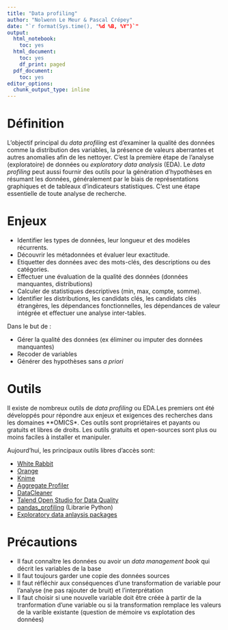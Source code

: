 ```yaml
---
title: "Data profiling"
author: "Nolwenn Le Meur & Pascal Crépey"
date: "`r format(Sys.time(), "%d %B, %Y")`"
output:
  html_notebook:
    toc: yes
  html_document:
    toc: yes
    df_print: paged
  pdf_document:
    toc: yes
editor_options:
  chunk_output_type: inline
---
```


# Définition

L'objectif principal du *data profiling* est d'examiner la qualité des données comme la distribution des variables, la présence de valeurs aberrantes et autres anomalies afin de les nettoyer. C'est la première étape de l'analyse (exploratoire) de données ou *exploratory data analysis* (EDA). Le *data profiling* peut aussi fournir des outils pour la génération d'hypothèses en résumant les données, généralement par le biais de représentations graphiques et de tableaux d'indicateurs statistiques. C'est une étape essentielle de toute analyse de recherche.

# Enjeux

-   Identifier les types de données, leur longueur et des modèles récurrents.
-   Découvrir les métadonnées et évaluer leur exactitude.
-   Etiquetter des données avec des mots-clés, des descriptions ou des catégories.
-   Effectuer une évaluation de la qualité des données (données manquantes, distributions)
-   Calculer de statistiques descriptives (min, max, compte, somme).
-   Identifier les distributions, les candidats clés, les candidats clés étrangères, les dépendances fonctionnelles, les dépendances de valeur intégrée et effectuer une analyse inter-tables.

Dans le but de :

-   Gérer la qualité des données (ex éliminer ou imputer des données manquantes)
-   Recoder de variables
-   Générer des hypothèses sans *a priori*

# Outils

Il existe de nombreux outils de *data profiling* ou EDA.Les premiers ont été développés pour répondre aux enjeux et exigences des recherches dans les domaines \*\*OMICS\*. Ces outils sont propriétaires et payants ou gratuits et libres de droits. Les outils gratuits et open-sources sont plus ou moins faciles à installer et manipuler.

Aujourd'hui, les principaux outils libres d'accès sont:

-   [White Rabbit](https://www.ohdsi.org/analytic-tools/whiterabbit-for-etl-design/)
-   [Orange](https://orangedatamining.com/)
-   [Knime](https://www.knime.com/)
-   [Aggregate Profiler](https://sourceforge.net/projects/dataquality/)
-   [DataCleaner](https://datacleaner.github.io/)
-   [Talend Open Studio for Data Quality](https://www.talend.com/products/talend-open-studio/)
-   [pandas_profiling](https://towardsdatascience.com/exploratory-data-analysis-with-pandas-profiling-de3aae2ddff3) (Librarie Python)
-   [Exploratory data anlaysis packages](https://journal.r-project.org/archive/2019/RJ-2019-033/RJ-2019-033.pdf)

# Précautions

-   Il faut connaître les données ou avoir un *data management book* qui décrit les variables de la base
-   Il faut toujours garder une copie des données sources
-   Il faut réfléchir aux conséquences d'une transformation de variable pour l'analyse (ne pas rajouter de bruit) et l'interprétation
-   Il faut choisir si une nouvelle variable doit être créée à partir de la tranformation d'une variable ou si la transformation remplace les valeurs de la varible existante (question de mémoire vs explotation des données)
